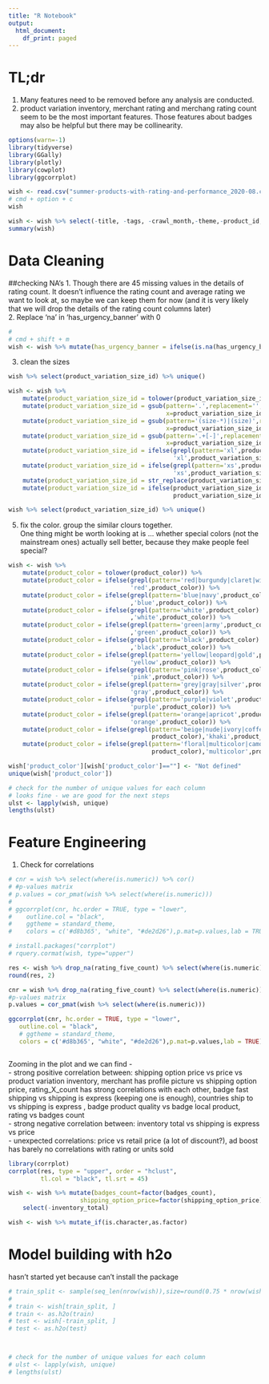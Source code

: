 ```yaml
---
title: "R Notebook"
output:
  html_document:
    df_print: paged
---
```


# TL;dr
1. Many features need to be removed before any analysis are conducted. <br>
2. product variation inventory, merchant rating and merchang rating count seem to be the most important features. Those features about badges may also be helpful but there may be collinearity. <br>

```r
options(warn=-1)
library(tidyverse)
library(GGally)
library(plotly)
library(cowplot)
library(ggcorrplot)
```


```r
wish <- read.csv("summer-products-with-rating-and-performance_2020-08.csv")
# cmd + option + c
wish
```




```r
wish <- wish %>% select(-title, -tags, -crawl_month,-theme,-product_id,-product_picture,-product_url,-merchant_id,-merchant_profile_picture,-merchant_info_subtitle,-merchant_name,-merchant_title,-urgency_text,-title_orig,-shipping_option_name, -currency_buyer)
summary(wish)
```

# Data Cleaning
##checking NA's
1. Though there are 45 missing values in the details of rating count. It doesn't influence the rating count and average rating we want to look at, so maybe we can keep them for now (and it is very likely that we will drop the details of the rating count columns later) <br>
2. Replace 'na' in 'has_urgency_banner' with 0
```r
# 
# cmd + shift + m
wish <- wish %>% mutate(has_urgency_banner = ifelse(is.na(has_urgency_banner),'0',has_urgency_banner))
```


3. clean the sizes 
```r
wish %>% select(product_variation_size_id) %>% unique()

```



```r
wish <- wish %>%
    mutate(product_variation_size_id = tolower(product_variation_size_id)) %>%
    mutate(product_variation_size_id = gsub(pattern='.',replacement='',
                                            x=product_variation_size_id,fixed=TRUE)) %>%
    mutate(product_variation_size_id = gsub(pattern='(size-*)|(size)',replacement='',
                                            x=product_variation_size_id))  %>%
    mutate(product_variation_size_id = gsub(pattern='.+[-]',replacement='',
                                            x=product_variation_size_id)) %>%
    mutate(product_variation_size_id = ifelse(grepl(pattern='xl',product_variation_size_id),
                                              'xl',product_variation_size_id)) %>%
    mutate(product_variation_size_id = ifelse(grepl(pattern='xs',product_variation_size_id),
                                              'xs',product_variation_size_id)) %>%
    mutate(product_variation_size_id = str_replace(product_variation_size_id,' ','')) %>%
    mutate(product_variation_size_id = ifelse(product_variation_size_id %in% c('s','xs','m','l','xl'),
                                              product_variation_size_id,'One-sized'))

```



```r
wish %>% select(product_variation_size_id) %>% unique()
```


5. fix the color. group the similar clours together. <br>
One thing might be worth looking at is ... whether special colors (not the mainstream ones) actually sell better, because they make people feel special?
```r
wish <- wish %>% 
    mutate(product_color = tolower(product_color)) %>%
    mutate(product_color = ifelse(grepl(pattern='red|burgundy|claret|wine|jasper',product_color),
                                  'red',product_color)) %>%
    mutate(product_color = ifelse(grepl(pattern='blue|navy',product_color)
                                  ,'blue',product_color)) %>%
    mutate(product_color = ifelse(grepl(pattern='white',product_color)
                                  ,'white',product_color)) %>%
    mutate(product_color = ifelse(grepl(pattern='green|army',product_color)
                                  ,'green',product_color)) %>%
    mutate(product_color = ifelse(grepl(pattern='black',product_color)
                                  ,'black',product_color)) %>%
    mutate(product_color = ifelse(grepl(pattern='yellow|leopard|gold',product_color),
                                  'yellow',product_color)) %>%
    mutate(product_color = ifelse(grepl(pattern='pink|rose',product_color),
                                  'pink',product_color)) %>%
    mutate(product_color = ifelse(grepl(pattern='grey|gray|silver',product_color),
                                  'gray',product_color)) %>%
    mutate(product_color = ifelse(grepl(pattern='purple|violet',product_color),
                                  'purple',product_color)) %>%
    mutate(product_color = ifelse(grepl(pattern='orange|apricot',product_color),
                                  'orange',product_color)) %>%
    mutate(product_color = ifelse(grepl(pattern='beige|nude|ivory|coffee|brown|khaki|camel',
                                        product_color),'khaki',product_color)) %>%
    mutate(product_color = ifelse(grepl(pattern='floral|multicolor|camouflage|rainbow|star',
                                        product_color),'multicolor',product_color))

wish['product_color'][wish['product_color']==""] <- "Not defined"
unique(wish['product_color'])
```


```r
# check for the number of unique values for each column 
# looks fine - we are good for the next steps
ulst <- lapply(wish, unique)
lengths(ulst)
```



# Feature Engineering 
1. Check for correlations 
```r

# cnr = wish %>% select(where(is.numeric)) %>% cor()
# #p-values matrix
# p.values = cor_pmat(wish %>% select(where(is.numeric)))
# 
# ggcorrplot(cnr, hc.order = TRUE, type = "lower",
#    outline.col = "black",
#    ggtheme = standard_theme,
#    colors = c('#d8b365', "white", "#de2d26"),p.mat=p.values,lab = TRUE)

# install.packages("corrplot")
# rquery.cormat(wish, type="upper")

res <- wish %>% drop_na(rating_five_count) %>% select(where(is.numeric)) %>% cor()
round(res, 2)
```




```r

cnr = wish %>% drop_na(rating_five_count) %>% select(where(is.numeric)) %>% cor()
#p-values matrix
p.values = cor_pmat(wish %>% select(where(is.numeric)))

ggcorrplot(cnr, hc.order = TRUE, type = "lower",
   outline.col = "black",
   # ggtheme = standard_theme,
   colors = c('#d8b365', "white", "#de2d26"),p.mat=p.values,lab = TRUE)



```


Zooming in the plot and we can find - <br>
- strong positive correlation between: shipping option price vs price vs product variation inventory, merchant has profile picture vs shipping option price, rating_X_count has strong correlations with each other, badge fast shipping vs shipping is express (keeping one is enough), countries ship to vs shipping is express , badge product quality vs badge local product, rating vs badges count <br>
- strong negative correlation between: inventory total vs shipping is express vs price <br>
- unexpected correlations: price vs retail price (a lot of discount?), ad boost has barely no correlations with rating or units sold
```r
library(corrplot)
corrplot(res, type = "upper", order = "hclust", 
         tl.col = "black", tl.srt = 45)

```





```r

wish <- wish %>% mutate(badges_count=factor(badges_count),
                    shipping_option_price=factor(shipping_option_price)) %>% 
    select(-inventory_total)

wish <- wish %>% mutate_if(is.character,as.factor)
```



# Model building with h2o
hasn't started yet because can't install the package
```r
# train_split <- sample(seq_len(nrow(wish)),size=round(0.75 * nrow(wish)))
# 
# train <- wish[train_split, ]
# train <- as.h2o(train)
# test <- wish[-train_split, ]
# test <- as.h2o(test)

```





```r


```





```r


```





```r
# check for the number of unique values for each column 
# ulst <- lapply(wish, unique)
# lengths(ulst)
```



```r


```




```r


```



